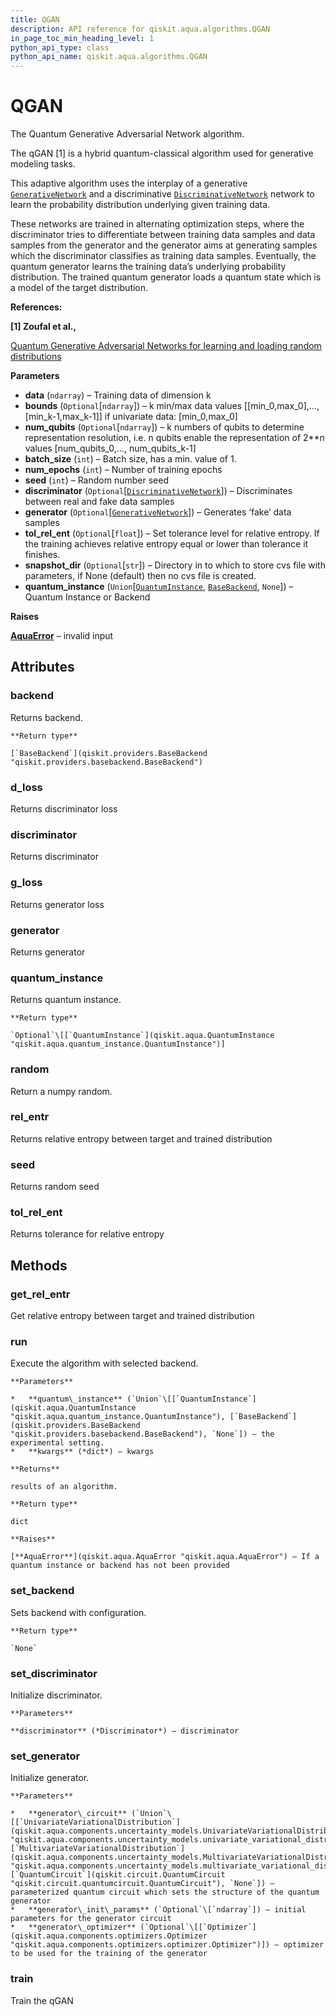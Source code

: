 ```yaml
---
title: QGAN
description: API reference for qiskit.aqua.algorithms.QGAN
in_page_toc_min_heading_level: 1
python_api_type: class
python_api_name: qiskit.aqua.algorithms.QGAN
---
```


# QGAN

<Class id="qiskit.aqua.algorithms.QGAN" github="https://github.com/qiskit-community/qiskit-aqua/tree/stable/0.7/qiskit/aqua/algorithms/distribution_learners/qgan.py" signature="QGAN(data, bounds=None, num_qubits=None, batch_size=500, num_epochs=3000, seed=7, discriminator=None, generator=None, tol_rel_ent=None, snapshot_dir=None, quantum_instance=None)">
  The Quantum Generative Adversarial Network algorithm.

  The qGAN \[1] is a hybrid quantum-classical algorithm used for generative modeling tasks.

  This adaptive algorithm uses the interplay of a generative [`GenerativeNetwork`](qiskit.aqua.components.neural_networks.GenerativeNetwork "qiskit.aqua.components.neural_networks.GenerativeNetwork") and a discriminative [`DiscriminativeNetwork`](qiskit.aqua.components.neural_networks.DiscriminativeNetwork "qiskit.aqua.components.neural_networks.DiscriminativeNetwork") network to learn the probability distribution underlying given training data.

  These networks are trained in alternating optimization steps, where the discriminator tries to differentiate between training data samples and data samples from the generator and the generator aims at generating samples which the discriminator classifies as training data samples. Eventually, the quantum generator learns the training data’s underlying probability distribution. The trained quantum generator loads a quantum state which is a model of the target distribution.

  **References:**

  **\[1] Zoufal et al.,**

  [Quantum Generative Adversarial Networks for learning and loading random distributions](https://www.nature.com/articles/s41534-019-0223-2)

  **Parameters**

  *   **data** (`ndarray`) – Training data of dimension k
  *   **bounds** (`Optional`\[`ndarray`]) – k min/max data values \[\[min\_0,max\_0],…,\[min\_k-1,max\_k-1]] if univariate data: \[min\_0,max\_0]
  *   **num\_qubits** (`Optional`\[`ndarray`]) – k numbers of qubits to determine representation resolution, i.e. n qubits enable the representation of 2\*\*n values \[num\_qubits\_0,…, num\_qubits\_k-1]
  *   **batch\_size** (`int`) – Batch size, has a min. value of 1.
  *   **num\_epochs** (`int`) – Number of training epochs
  *   **seed** (`int`) – Random number seed
  *   **discriminator** (`Optional`\[[`DiscriminativeNetwork`](qiskit.aqua.components.neural_networks.DiscriminativeNetwork "qiskit.aqua.components.neural_networks.discriminative_network.DiscriminativeNetwork")]) – Discriminates between real and fake data samples
  *   **generator** (`Optional`\[[`GenerativeNetwork`](qiskit.aqua.components.neural_networks.GenerativeNetwork "qiskit.aqua.components.neural_networks.generative_network.GenerativeNetwork")]) – Generates ‘fake’ data samples
  *   **tol\_rel\_ent** (`Optional`\[`float`]) – Set tolerance level for relative entropy. If the training achieves relative entropy equal or lower than tolerance it finishes.
  *   **snapshot\_dir** (`Optional`\[`str`]) – Directory in to which to store cvs file with parameters, if None (default) then no cvs file is created.
  *   **quantum\_instance** (`Union`\[[`QuantumInstance`](qiskit.aqua.QuantumInstance "qiskit.aqua.quantum_instance.QuantumInstance"), [`BaseBackend`](qiskit.providers.BaseBackend "qiskit.providers.basebackend.BaseBackend"), `None`]) – Quantum Instance or Backend

  **Raises**

  [**AquaError**](qiskit.aqua.AquaError "qiskit.aqua.AquaError") – invalid input

  ## Attributes

  ### backend

  <Attribute id="qiskit.aqua.algorithms.QGAN.backend" name="backend" signature="qiskit.providers.basebackend.BaseBackend">
    Returns backend.

    **Return type**

    [`BaseBackend`](qiskit.providers.BaseBackend "qiskit.providers.basebackend.BaseBackend")
  </Attribute>

  ### d\_loss

  <Attribute id="qiskit.aqua.algorithms.QGAN.d_loss" name="d_loss">
    Returns discriminator loss
  </Attribute>

  ### discriminator

  <Attribute id="qiskit.aqua.algorithms.QGAN.discriminator" name="discriminator">
    Returns discriminator
  </Attribute>

  ### g\_loss

  <Attribute id="qiskit.aqua.algorithms.QGAN.g_loss" name="g_loss">
    Returns generator loss
  </Attribute>

  ### generator

  <Attribute id="qiskit.aqua.algorithms.QGAN.generator" name="generator">
    Returns generator
  </Attribute>

  ### quantum\_instance

  <Attribute id="qiskit.aqua.algorithms.QGAN.quantum_instance" name="quantum_instance" signature="Union[None, qiskit.aqua.quantum_instance.QuantumInstance]">
    Returns quantum instance.

    **Return type**

    `Optional`\[[`QuantumInstance`](qiskit.aqua.QuantumInstance "qiskit.aqua.quantum_instance.QuantumInstance")]
  </Attribute>

  ### random

  <Attribute id="qiskit.aqua.algorithms.QGAN.random" name="random">
    Return a numpy random.
  </Attribute>

  ### rel\_entr

  <Attribute id="qiskit.aqua.algorithms.QGAN.rel_entr" name="rel_entr">
    Returns relative entropy between target and trained distribution
  </Attribute>

  ### seed

  <Attribute id="qiskit.aqua.algorithms.QGAN.seed" name="seed">
    Returns random seed
  </Attribute>

  ### tol\_rel\_ent

  <Attribute id="qiskit.aqua.algorithms.QGAN.tol_rel_ent" name="tol_rel_ent">
    Returns tolerance for relative entropy
  </Attribute>

  ## Methods

  ### get\_rel\_entr

  <Function id="qiskit.aqua.algorithms.QGAN.get_rel_entr" name="get_rel_entr" signature="QGAN.get_rel_entr()">
    Get relative entropy between target and trained distribution
  </Function>

  ### run

  <Function id="qiskit.aqua.algorithms.QGAN.run" name="run" signature="QGAN.run(quantum_instance=None, **kwargs)">
    Execute the algorithm with selected backend.

    **Parameters**

    *   **quantum\_instance** (`Union`\[[`QuantumInstance`](qiskit.aqua.QuantumInstance "qiskit.aqua.quantum_instance.QuantumInstance"), [`BaseBackend`](qiskit.providers.BaseBackend "qiskit.providers.basebackend.BaseBackend"), `None`]) – the experimental setting.
    *   **kwargs** (*dict*) – kwargs

    **Returns**

    results of an algorithm.

    **Return type**

    dict

    **Raises**

    [**AquaError**](qiskit.aqua.AquaError "qiskit.aqua.AquaError") – If a quantum instance or backend has not been provided
  </Function>

  ### set\_backend

  <Function id="qiskit.aqua.algorithms.QGAN.set_backend" name="set_backend" signature="QGAN.set_backend(backend, **kwargs)">
    Sets backend with configuration.

    **Return type**

    `None`
  </Function>

  ### set\_discriminator

  <Function id="qiskit.aqua.algorithms.QGAN.set_discriminator" name="set_discriminator" signature="QGAN.set_discriminator(discriminator=None)">
    Initialize discriminator.

    **Parameters**

    **discriminator** (*Discriminator*) – discriminator
  </Function>

  ### set\_generator

  <Function id="qiskit.aqua.algorithms.QGAN.set_generator" name="set_generator" signature="QGAN.set_generator(generator_circuit=None, generator_init_params=None, generator_optimizer=None)">
    Initialize generator.

    **Parameters**

    *   **generator\_circuit** (`Union`\[[`UnivariateVariationalDistribution`](qiskit.aqua.components.uncertainty_models.UnivariateVariationalDistribution "qiskit.aqua.components.uncertainty_models.univariate_variational_distribution.UnivariateVariationalDistribution"), [`MultivariateVariationalDistribution`](qiskit.aqua.components.uncertainty_models.MultivariateVariationalDistribution "qiskit.aqua.components.uncertainty_models.multivariate_variational_distribution.MultivariateVariationalDistribution"), [`QuantumCircuit`](qiskit.circuit.QuantumCircuit "qiskit.circuit.quantumcircuit.QuantumCircuit"), `None`]) – parameterized quantum circuit which sets the structure of the quantum generator
    *   **generator\_init\_params** (`Optional`\[`ndarray`]) – initial parameters for the generator circuit
    *   **generator\_optimizer** (`Optional`\[[`Optimizer`](qiskit.aqua.components.optimizers.Optimizer "qiskit.aqua.components.optimizers.optimizer.Optimizer")]) – optimizer to be used for the training of the generator
  </Function>

  ### train

  <Function id="qiskit.aqua.algorithms.QGAN.train" name="train" signature="QGAN.train()">
    Train the qGAN
  </Function>
</Class>

